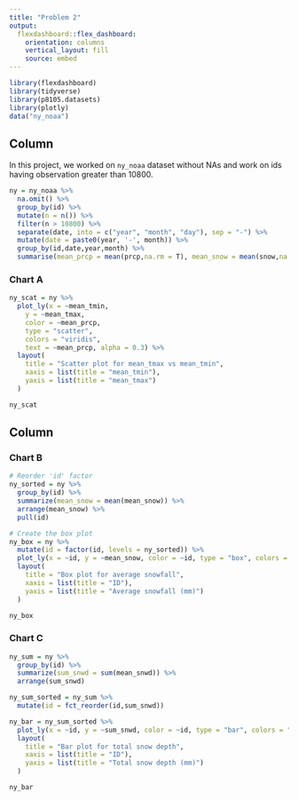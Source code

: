 ```yaml
---
title: "Problem 2"
output: 
  flexdashboard::flex_dashboard:
    orientation: columns
    vertical_layout: fill
    source: embed
---
```


```r
library(flexdashboard)
library(tidyverse)
library(p8105.datasets)
library(plotly)
data("ny_noaa")
```

## Column {data-width="650"}

In this project, we worked on `ny_noaa` dataset without NAs and work on ids having observation greater than 10800.

```r
ny = ny_noaa %>%
  na.omit() %>%
  group_by(id) %>%
  mutate(n = n()) %>%
  filter(n > 10800) %>%
  separate(date, into = c("year", "month", "day"), sep = "-") %>%
  mutate(date = paste0(year, '-', month)) %>%
  group_by(id,date,year,month) %>%
  summarise(mean_prcp = mean(prcp,na.rm = T), mean_snow = mean(snow,na.rm = T), mean_snwd = mean(snwd,na.rm = T), mean_tmax = mean(as.numeric(tmax),na.rm = T), mean_tmin = mean(as.numeric(tmin),na.rm = T))
```

### Chart A

```r
ny_scat = ny %>%
  plot_ly(x = ~mean_tmin,
    y = ~mean_tmax,
    color = ~mean_prcp,
    type = "scatter",
    colors = "viridis",
    text = ~mean_prcp, alpha = 0.3) %>%
  layout(
    title = "Scatter plot for mean_tmax vs mean_tmin",
    xaxis = list(title = "mean_tmin"),
    yaxis = list(title = "mean_tmax")
  )

ny_scat
```

## Column {data-width="350"}

### Chart B

```r
# Reorder 'id' factor
ny_sorted = ny %>%
  group_by(id) %>%
  summarize(mean_snow = mean(mean_snow)) %>%
  arrange(mean_snow) %>%
  pull(id)

# Create the box plot
ny_box = ny %>%
  mutate(id = factor(id, levels = ny_sorted)) %>%
  plot_ly(x = ~id, y = ~mean_snow, color = ~id, type = "box", colors = "viridis") %>%
  layout(
    title = "Box plot for average snowfall",
    xaxis = list(title = "ID"),
    yaxis = list(title = "Average snowfall (mm)")
  )

ny_box

```

### Chart C

```r
ny_sum = ny %>%
  group_by(id) %>%
  summarize(sum_snwd = sum(mean_snwd)) %>%
  arrange(sum_snwd)

ny_sum_sorted = ny_sum %>% 
  mutate(id = fct_reorder(id,sum_snwd))

ny_bar = ny_sum_sorted %>%
  plot_ly(x = ~id, y = ~sum_snwd, color = ~id, type = "bar", colors = "viridis") %>%
  layout(
    title = "Bar plot for total snow depth",
    xaxis = list(title = "ID"),
    yaxis = list(title = "Total snow depth (mm)")
  )

ny_bar
```
